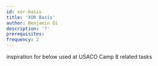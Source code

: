 ```yaml
---
id: xor-basis
title: 'XOR Basis'
author: Benjamin Qi
description: '?'
prerequisites:
frequency: 2
---
```


<Resources>
	<Resource
		source="CF"
		url="https://codeforces.com/blog/entry/68953"
		title="DrSwad - Technique for Some XOR Related Problems"
		starred
	>
		inspiration for below
	</Resource>
	<Resource
		source="Benq"
		url="https://drive.google.com/drive/folders/1Ll8EuA3p64JLmzImfQu5qiWvc6_QTa0E?usp=sharing"
		title="XOR Presentation"
		starred
	>
		used at USACO Camp
	</Resource>
	<Resource
		source="Benq"
		title="XOR Lab"
		url="https://www.hackerrank.com/contests/xor-lab/challenges"
		starred
	>
		8 related tasks
	</Resource>
</Resources>
